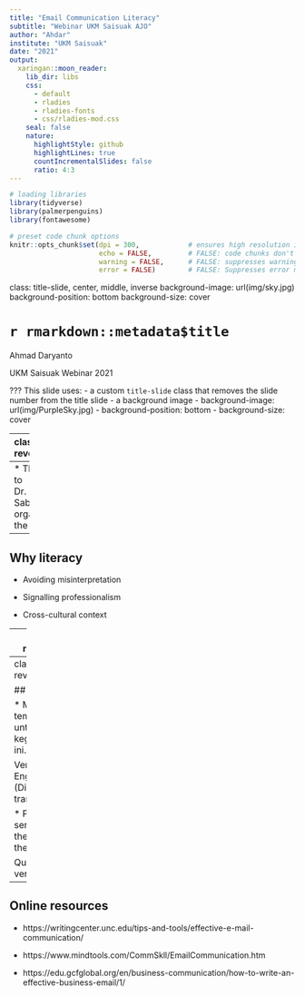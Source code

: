 ```yaml
---
title: "Email Communication Literacy"
subtitle: "Webinar UKM Saisuak AJO"
author: "Ahdar"
institute: "UKM Saisuak"
date: "2021"
output:
  xaringan::moon_reader:
    lib_dir: libs
    css:
      - default
      - rladies
      - rladies-fonts
      - css/rladies-mod.css
    seal: false
    nature:
      highlightStyle: github
      highlightLines: true
      countIncrementalSlides: false
      ratio: 4:3
---
```


```r
# loading libraries
library(tidyverse)
library(palmerpenguins)
library(fontawesome)

# preset code chunk options
knitr::opts_chunk$set(dpi = 300,            # ensures high resolution images
                      echo = FALSE,         # FALSE: code chunks don't show
                      warning = FALSE,      # FALSE: suppresses warning messages
                      error = FALSE)        # FALSE: Suppresses error messages
```

class: title-slide, center, middle, inverse
background-image: url(img/sky.jpg)
background-position: bottom
background-size: cover

# `r rmarkdown::metadata$title`

Ahmad Daryanto

UKM Saisuak Webinar 2021

???
This slide uses:
- a custom `title-slide` class that removes the slide number from the title slide
- a background image
  - background-image: url(img/PurpleSky.jpg)
  - background-position: bottom
  - background-size: cover

---
class: reverse

.left-column[
# Webinar
]

.right-column[

## Structure of an email


* Greeting 

* Body

* Ending


.footnote[

----
* Thanks to Dr. Meindra Sabri for organizing the event]
]



---
## Why literacy

* Avoiding misinterpretation

* Signalling professionalism

* Cross-cultural context


---
class: reverse

## Common mistakes

  ** Forget greetings
  
      *** e.g., 'Dear'
      
      *** Non-formal in the first email, eg. Dear Meindra (in some context, it is OK)
  
  ** Forget closing
  
     *** e.g Best wishes, Best regards, Kind regards, Warm regards
  
  *** Forget mentioning your name as a sender
  
  Best wishes,
  
  *** Giving a command instead of polite request
   
     
  

---
class: reverse

## Contoh

* Mohon tema materi untuk kegiatan ini.

  Versi English (Direct translation): 
  
   * Please send the theme of the event
  
  Quiz: Your version???
  
  
---
## Online resources

* https://writingcenter.unc.edu/tips-and-tools/effective-e-mail-communication/

* https://www.mindtools.com/CommSkll/EmailCommunication.htm

* https://edu.gcfglobal.org/en/business-communication/how-to-write-an-effective-business-email/1/
